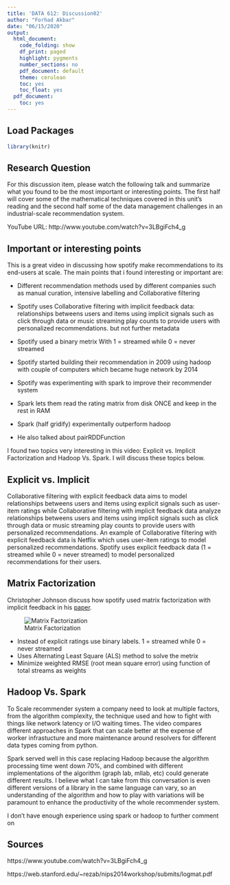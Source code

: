 ---
title: 'DATA 612: Discussion02'
author: "Forhad Akbar"
date: "06/15/2020"
output:
  html_document:
    code_folding: show
    df_print: paged
    highlight: pygments
    number_sections: no
    pdf_document: default
    theme: cerulean
    toc: yes
    toc_float: yes
  pdf_document:
    toc: yes
---

## **Load Packages**

```{r load-packages, warning = FALSE, message = FALSE}
library(knitr)
```

## **Research Question**

For this discussion item, please watch the following talk and summarize what you found to be the most important or interesting points. The first half will cover some of the mathematical techniques covered in this unit's reading and the second half some of the data management challenges in an industrial-scale recommendation system.

YouTube URL: http://www.youtube.com/watch?v=3LBgiFch4_g

## **Important or interesting points**

This is a great video in discussing how spotify make recommendations to its end-users at scale. The main points that i found interesting or important are:  

- Different recommendation methods used by different companies such as manual curation, intensive labelling and Collaborative filtering  

- Spotify uses Collaborative filtering with implicit feedback data: relationships betweens users and items using implicit signals such as click through data or music streaming play counts to provide users with personalized recommendations. but not further metadata

- Spotify used a binary metrix With 1 = streamed while 0 = never streamed
 
- Spotify started building their recommendation in 2009 using hadoop with
couple of computers which became huge network by 2014  

- Spotify was experimenting with spark to improve their recommender system  

- Spark lets them read the rating matrix from disk ONCE and keep in the rest in RAM  

- Spark (half gridify) experimentally outperform hadoop  

- He also talked about pairRDDFunction  

I found two topics very interesting in this video: Explicit vs. Implicit Factorization and Hadoop Vs. Spark. I will discuss these topics below.

## **Explicit vs. Implicit**

Collaborative filtering with explicit feedback data aims to model relationships betweens users and items using explicit signals such as user-item ratings while Collaborative filtering with implicit feedback data analyze relationships betweens users and items using implicit signals such as click through data or music streaming play counts to provide users with personalized recommendations. An example of Collaborative filtering with explicit feedback data is Netflix which uses user-item ratings to model personalized recommendations. Spotify uses explicit feedback data (1 = streamed while 0 = never streamed) to model personalized recommendations for their users.

## **Matrix Factorization**

Christopher Johnson discuss how spotify used matrix factorization
with implicit feedback in his [paper](https://web.stanford.edu/~rezab/nips2014workshop/submits/logmat.pdf). 

![Matrix Factorization](./Factorization.jpg)

- Instead of explicit ratings use binary labels. 1 = streamed while 0 = never streamed  
- Uses Alternating Least Square (ALS) method to solve the metrix
- Minimize weighted RMSE (root mean square error) using function of total streams as weights

## **Hadoop Vs. Spark**

To Scale recommender system a company need to look at multiple factors, from the algorithm complexity, the technique used and how to fight with things like network latency or I/O waiting times. The video compares different approaches in Spark that can scale better at the expense of worker infrastucture and more maintenance around resolvers for different data types coming from python.

Spark served well in this case replacing Hadoop because the algorithm processing time went down 70%, and combined with different implementations of the algorithm (graph lab, mllab, etc) could generate different results. I believe what I can take from this conversation is even different versions of a library in the same language can vary, so an understanding of the algorithm and how to play with variations will be paramount to enhance the productivity of the whole recommender system.

I don't have enough experience using spark or hadoop to further comment on 

## **Sources**

https://www.youtube.com/watch?v=3LBgiFch4_g

https://web.stanford.edu/~rezab/nips2014workshop/submits/logmat.pdf

